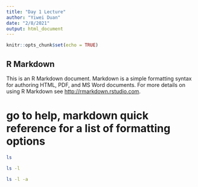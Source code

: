 ```yaml
---
title: "Day 1 Lecture"
author: "Yiwei Duan"
date: "2/8/2021"
output: html_document
---
```


```r
knitr::opts_chunk$set(echo = TRUE)
```

## R Markdown

This is an R Markdown document. Markdown is a simple formatting syntax for authoring HTML, PDF, and MS Word documents. For more details on using R Markdown see <http://rmarkdown.rstudio.com>.

# go to help, markdown quick reference for a list of formatting options 

```bash
ls
```


```bash
ls -l
```
```bash
ls -l -a
```

